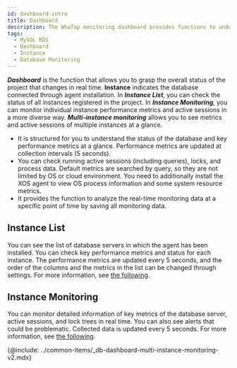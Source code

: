 ```yaml
---
id: dashboard-intro
title: Dashboard
description: The WhaTap monitoring dashboard provides functions to understand the overall status of a project at a glance.
tags:
  - MySQL RDS
  - Dashboard
  - Instance
  - Database Monitoring
---
```


**_Dashboard_** is the function that allows you to grasp the overall status of the project that changes in real time. **Instance** indicates the database connected through agent installation. In **_Instance List_**, you can check the status of all instances registered in the project. In **_Instance Monitoring_**, you can monitor individual instance performance metrics and active sessions in a more diverse way. **_Multi-instance monitoring_** allows you to see metrics and active sessions of multiple instances at a glance.

-   It is structured for you to understand the status of the database and key performance metrics at a glance. Performance metrics are updated at collection intervals (5 seconds).
-   You can check running active sessions (including queries), locks, and process data. Default metrics are searched by query, so they are not limited by OS or cloud environment. You need to additionally install the XOS agent to view OS process information and some system resource metrics.
-   It provides the function to analyze the real-time monitoring data at a specific point of time by saving all monitoring data.

## Instance List

You can see the list of database servers in which the agent has been installed. You can check key performance metrics and status for each instance. The performance metrics are updated every 5 seconds, and the order of the columns and the metrics in the list can be changed through settings. For more information, see [the following](instance-list).

## Instance Monitoring

You can monitor detailed information of key metrics of the database server, active sessions, and lock trees in real time. You can also see alerts that could be problematic. Collected data is updated every 5 seconds. For more information, see [the following](instance-monitoring).

{@include: ../common-items/_db-dashboard-multi-instance-monitoring-v2.mdx}
